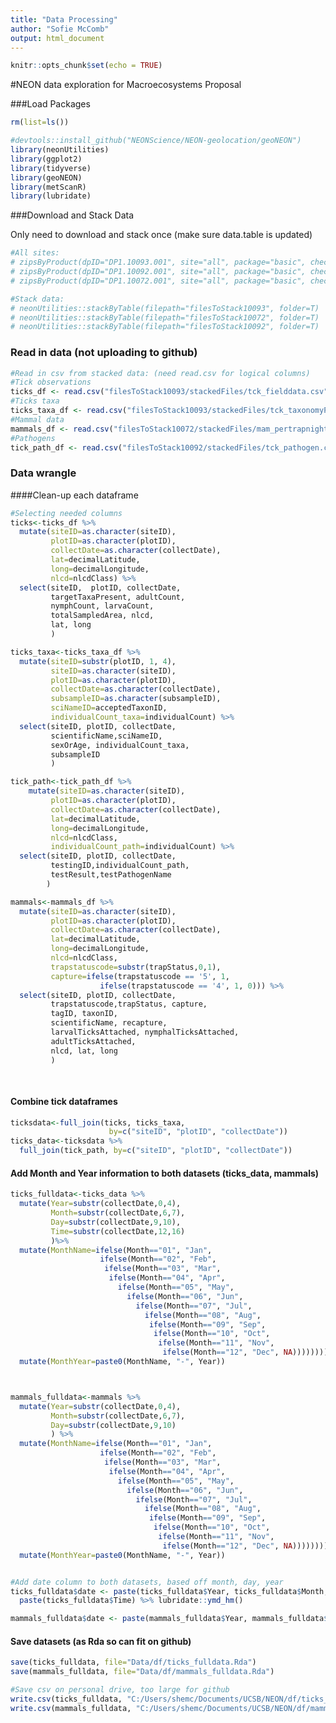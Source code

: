 ```yaml
---
title: "Data Processing"
author: "Sofie McComb"
output: html_document
---
```


```r
knitr::opts_chunk$set(echo = TRUE)
```

#NEON data exploration for Macroecosystems Proposal

###Load Packages

```r

rm(list=ls())

#devtools::install_github("NEONScience/NEON-geolocation/geoNEON")
library(neonUtilities)
library(ggplot2)
library(tidyverse)
library(geoNEON)
library(metScanR)
library(lubridate)


```


###Download and Stack Data

Only need to download and stack once (make sure data.table is updated)

```r

#All sites:
# zipsByProduct(dpID="DP1.10093.001", site="all", package="basic", check.size=T) # ticks
# zipsByProduct(dpID="DP1.10092.001", site="all", package="basic", check.size=T) # tick pathogens
# zipsByProduct(dpID="DP1.10072.001", site="all", package="basic", check.size=T) # mammals

#Stack data:
# neonUtilities::stackByTable(filepath="filesToStack10093", folder=T)
# neonUtilities::stackByTable(filepath="filesToStack10072", folder=T)
# neonUtilities::stackByTable(filepath="filesToStack10092", folder=T)

```


### Read in data (not uploading to github)

```r

#Read in csv from stacked data: (need read.csv for logical columns)
#Tick observations
ticks_df <- read.csv("filesToStack10093/stackedFiles/tck_fielddata.csv")
#Ticks taxa
ticks_taxa_df <- read.csv("filesToStack10093/stackedFiles/tck_taxonomyProcessed.csv")
#Mammal data
mammals_df <- read.csv("filesToStack10072/stackedFiles/mam_pertrapnight.csv")
#Pathogens
tick_path_df <- read.csv("filesToStack10092/stackedFiles/tck_pathogen.csv")

```

### Data wrangle

####Clean-up each dataframe

```r

#Selecting needed columns
ticks<-ticks_df %>% 
  mutate(siteID=as.character(siteID),
         plotID=as.character(plotID),
         collectDate=as.character(collectDate),
         lat=decimalLatitude,
         long=decimalLongitude,
         nlcd=nlcdClass) %>% 
  select(siteID,  plotID, collectDate,
         targetTaxaPresent, adultCount,
         nymphCount, larvaCount,
         totalSampledArea, nlcd,
         lat, long
         )

ticks_taxa<-ticks_taxa_df %>% 
  mutate(siteID=substr(plotID, 1, 4),
         siteID=as.character(siteID),
         plotID=as.character(plotID),
         collectDate=as.character(collectDate),
         subsampleID=as.character(subsampleID),
         sciNameID=acceptedTaxonID,
         individualCount_taxa=individualCount) %>% 
  select(siteID, plotID, collectDate,
         scientificName,sciNameID,
         sexOrAge, individualCount_taxa,
         subsampleID
         )

tick_path<-tick_path_df %>% 
    mutate(siteID=as.character(siteID),
         plotID=as.character(plotID),
         collectDate=as.character(collectDate),
         lat=decimalLatitude,
         long=decimalLongitude,
         nlcd=nlcdClass,
         individualCount_path=individualCount) %>% 
  select(siteID, plotID, collectDate,
         testingID,individualCount_path,
         testResult,testPathogenName
        )

mammals<-mammals_df %>% 
  mutate(siteID=as.character(siteID),
         plotID=as.character(plotID),
         collectDate=as.character(collectDate),
         lat=decimalLatitude,
         long=decimalLongitude,
         nlcd=nlcdClass,
         trapstatuscode=substr(trapStatus,0,1),
         capture=ifelse(trapstatuscode == '5', 1,
                    ifelse(trapstatuscode == '4', 1, 0))) %>%
  select(siteID, plotID, collectDate,
         trapstatuscode,trapStatus, capture,
         tagID, taxonID,
         scientificName, recapture,
         larvalTicksAttached, nymphalTicksAttached,
         adultTicksAttached,
         nlcd, lat, long
         )
         
         

```

#### Combine tick dataframes

```r

ticksdata<-full_join(ticks, ticks_taxa,
                      by=c("siteID", "plotID", "collectDate"))
ticks_data<-ticksdata %>% 
  full_join(tick_path, by=c("siteID", "plotID", "collectDate"))


```


#### Add Month and Year information to both datasets (ticks_data, mammals)

```r

ticks_fulldata<-ticks_data %>%   
  mutate(Year=substr(collectDate,0,4),
         Month=substr(collectDate,6,7),
         Day=substr(collectDate,9,10),
         Time=substr(collectDate,12,16)
         )%>% 
  mutate(MonthName=ifelse(Month=="01", "Jan",
                    ifelse(Month=="02", "Feb",
                     ifelse(Month=="03", "Mar",
                      ifelse(Month=="04", "Apr",
                        ifelse(Month=="05", "May",
                          ifelse(Month=="06", "Jun",
                            ifelse(Month=="07", "Jul",
                              ifelse(Month=="08", "Aug",
                               ifelse(Month=="09", "Sep",
                                ifelse(Month=="10", "Oct",
                                 ifelse(Month=="11", "Nov",
                                  ifelse(Month=="12", "Dec", NA))))))))))))) %>% 
  mutate(MonthYear=paste0(MonthName, "-", Year))



mammals_fulldata<-mammals %>% 
  mutate(Year=substr(collectDate,0,4),
         Month=substr(collectDate,6,7),
         Day=substr(collectDate,9,10)
         ) %>% 
  mutate(MonthName=ifelse(Month=="01", "Jan",
                    ifelse(Month=="02", "Feb",
                     ifelse(Month=="03", "Mar",
                      ifelse(Month=="04", "Apr",
                        ifelse(Month=="05", "May",
                          ifelse(Month=="06", "Jun",
                            ifelse(Month=="07", "Jul",
                              ifelse(Month=="08", "Aug",
                               ifelse(Month=="09", "Sep",
                                ifelse(Month=="10", "Oct",
                                 ifelse(Month=="11", "Nov",
                                  ifelse(Month=="12", "Dec", NA))))))))))))) %>% 
  mutate(MonthYear=paste0(MonthName, "-", Year))


#Add date column to both datasets, based off month, day, year
ticks_fulldata$date <- paste(ticks_fulldata$Year, ticks_fulldata$Month, ticks_fulldata$Day, sep="-") %>% 
  paste(ticks_fulldata$Time) %>% lubridate::ymd_hm()

mammals_fulldata$date <- paste(mammals_fulldata$Year, mammals_fulldata$Month, mammals_fulldata$Day, sep="-") %>% lubridate::ymd()

```



#### Save datasets (as Rda so can fit on github)

```r

save(ticks_fulldata, file="Data/df/ticks_fulldata.Rda")
save(mammals_fulldata, file="Data/df/mammals_fulldata.Rda")

#Save csv on personal drive, too large for github
write.csv(ticks_fulldata, "C:/Users/shemc/Documents/UCSB/NEON/df/ticks_fulldata.csv")
write.csv(mammals_fulldata, "C:/Users/shemc/Documents/UCSB/NEON/df/mammals_fulldata.csv")

```


